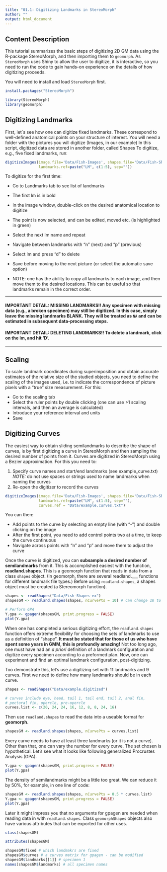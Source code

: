 ---
title: "01.1: Digitizing Landmarks in StereoMorph"
author: ""
output: html_document
---

## **Content Description**

This tutorial summarizes the basic steps of digitizing 2D GM data using the R-package StereoMorph, and then importing them to `geomorph`. As `StereoMorph` uses Shiny to allow the user to digitize, it is interactive, so you need to run the code to gain hands-on experience on the details of how digitizing proceeds.

You will need to install and load `StereoMorph` first.
```{r eval=FALSE}
install.packages("StereoMorph")

```

```{r eval=TRUE}
library(StereoMorph)
library(geomorph)

```


## **Digitizing Landmarks**

First, let´s see how one can digitize fixed landmarks. These correspond to well-defined anatomical points on your structure of interest. You will need a folder with the pictures you will digitize (Images, in our example)
In this script, digitized data are stored in another folder, called Shapes
To digitize, e.g., five fixed landmarks, run: 
```{r eval=FALSE}
digitizeImages(image.file='Data/Fish-Images', shapes.file='Data/Fish-Shapes-ex',
               landmarks.ref=paste("LM", c(1:5), sep=""))
```

To digitize for the first time:

* Go to Landmarks tab to see list of landmarks
* The first lm is in bold
* In the image window, double-click on the desired anatomical location to digitize
* The point is now selected, and can be edited, moved etc. (is highlighted in green)
* Select the next lm name and repeat
* Navigate between landmarks with "n" (next) and "p" (previous)
* Select lm and press "d" to delete
* Save before moving to the next picture (or select the automatic save option)

* NOTE: one has the ability to copy all landmarks to each image, and then move them to the desired locations. This can be useful so that landmarks remain in the correct order.

---

#### **IMPORTANT DETAIL: MISSING LANDMARKS!!** Any specimen with missing data (e.g., a broken specimen) may still be digitized. In this case, simply leave the missing landmarks **BLANK**. They will be treated as `NA` and can be estimated in subsequent data-processing steps.

#### **IMPORTANT DETAIL: DELETING LANDMARKS!!** To delete a landmark, click on the lm, and hit 'D'.

---

## **Scaling**

To scale landmark coordinates during superimposition and obtain accurate estimates of the relative size of the studied objects, you need to define the scaling of the images used, i.e. to indicate the correspondence of picture pixels with a "true" size measurement. For this: 

* Go to the scaling tab
* Select the ruler points by double clicking (one can use >1 scaling intervals, and then an average is calculated)
* Introduce your reference interval and units
* Save 

## **Digitizing Curves**

The easiest way to obtain sliding semilandmarks to describe the shape of curves, is by first digitizing a curve in StereoMorph and then sampling the desired number of points from it. Curves are digitized in StereoMorph using a Bezier approximation. For this you need to: 

1. Specify curve names and start/end landmarks (see example_curve.txt)
*NOTE:* do not use spaces or strings used to name landmarks when naming the curves
2. Re-open the digitizer to record the curves

```{r eval=FALSE}
digitizeImages(image.file='Data/Fish-Images', shapes.file='Data/Fish-Shapes-ex',
               landmarks.ref=paste("LM", c(1:5), sep=""),
               curves.ref = "Data/example.curves.txt")
```

You can then:

* Add points to the curve by selecting an empty line (with "-") and double clicking on the image
* After the first point, you need to add control points two at a time, to keep the curve continuous
* Navigate across points with "n" and "p" and move them to adjust the curve

Once the curve is digitized, you can **subsample a desired number of semilandmarks** from it.  This is accomplished easiest with the function, **readland.shapes**.  This is a geomorph function that reads in data from a class `shapes` object.  (In geomorph, there are several readland.___ functions for different landmark file types.)  Before using `readland.shapes`, a shapes object must be created (a Stereomorph function).
```{r eval=TRUE}

shapes <- readShapes("Data/Fish-Shapes-ex")
shapesGM <- readland.shapes(shapes, nCurvePts = 10) # can change 10 to a different number

# Perform GPA
Y.gpa <- gpagen(shapesGM, print.progress = FALSE)
plot(Y.gpa)

```

When one has completed a serious digitizing effort, the `readland.shapes` function offers extreme flexibility for choosing the sets of landmarks to use as a definition of "shape".  **It must be stated that for those of us who have spent some years in GMM, this is profoundly amazing!**  Not too long ago, one must have had an *a priori* definition of a landmark configuration and digitize every specimen according to a preformed plan.  Now, one can experiment and find an optimal landmark configuration, post-digitizing.

Too demonstrate this, let's use a digitizing set with 11 landmarks and 9 curves.  First we need to define how many landmarks should be in each curve.

```{r eval=TRUE}

shapes <- readShapes("Data/example.digitized")

# curves include eye, head, tail 1, tail end, tail 2, anal fin, 
# pectoral fin, opercle, pre-opercle
curves.list <- c(20, 24, 24, 16, 12, 8, 8, 24, 16)

```

Then use `readland.shapes` to read the data into a useable format for **geomorph**.

```{r eval=TRUE}

shapesGM <- readland.shapes(shapes, nCurvePts = curves.list)

```

Every curve needs to have at least three landmarks (or it is not a curve).  Other than that, one can vary the number for every curve.  The set chosen is hypothetical.  Let's see what it looks like following generalized Procrustes Analysis (GPA).

```{r eval=TRUE}

Y.gpa <- gpagen(shapesGM, print.progress = FALSE)
plot(Y.gpa)

```

The density of semilandmarks might be a little too great.  We can reduce it by 50%, for example, in one line of code:

```{r eval=TRUE}

shapesGM <- readland.shapes(shapes, nCurvePts = 0.5 * curves.list)
Y.gpa <- gpagen(shapesGM, print.progress = FALSE)
plot(Y.gpa)

```

Later it might impress you that no arguments for gpagen are needed when reading data in with `readland.shapes`.  Class `geomorphShapes` objects also have various attributes that can be exported for other uses.

```{r eval=TRUE}
class(shapesGM)

attributes(shapesGM)

shapesGM$fixed # which landmakrs are fixed
shapesGM$curves # a curves matrix for gpagen - can be modified
shapesGM$landmarks[[1]] # specimen 1
names(shapesGM$landmarks) # all specimen names
```

